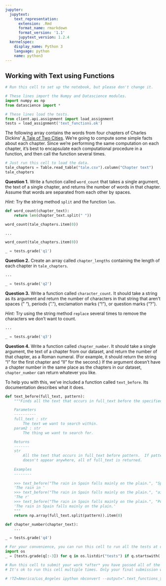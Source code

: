 ```yaml
---
jupyter:
  jupytext:
    text_representation:
      extension: .Rmd
      format_name: rmarkdown
      format_version: '1.1'
      jupytext_version: 1.2.4
  kernelspec:
    display_name: Python 3
    language: python
    name: python3
---
```


## Working with Text using Functions

```python
# Run this cell to set up the notebook, but please don't change it.

# These lines import the Numpy and Datascience modules.
import numpy as np
from datascience import *

# These lines load the tests.
from client.api.assignment import load_assignment 
tests = load_assignment('text_functions.ok')
```

The following array contains the words from four chapters of Charles Dickins' [A Tale of Two Cities](http://www.gutenberg.org/cache/epub/98/pg98.txt).  We're going to compute some simple facts about each chapter.  Since we're performing the same computation on each chapter, it's best to encapsulate each computational procedure in a function, and then call the function several times.

```python
# Just run this cell to load the data.
tale_chapters = Table.read_table("tale.csv").column("Chapter text")
tale_chapters
```

**Question 1.** Write a function called `word_count` that takes a single argument, the text of a single chapter, and returns the number of words in that chapter.  Assume that words are separated from each other by spaces.

*Hint:* Try the string method `split` and the function `len`.

```python
def word_count(chapter_text):
    return len(chapter_text.split(" "))

word_count(tale_chapters.item(0))
```

```python
...

word_count(tale_chapters.item(0))
```

```python
_ = tests.grade('q1')
```

**Question 2.** Create an array called `chapter_lengths` containing the length of each chapter in `tale_chapters`.

```python
...
```

```python
_ = tests.grade('q2')
```

**Question 3.** Write a function called `character_count`.  It should take a string as its argument and return the number of characters in that string that aren't spaces (" "), periods ("."), exclamation marks ("!"), or question marks ("?").

*Hint:* Try using the string method `replace` several times to remove the characters we don't want to count.

```python
...
```

```python
_ = tests.grade('q3')
```

**Question 4.** Write a function called `chapter_number`.  It should take a single argument, the text of a chapter from our dataset, and return the number of that chapter, as a Roman numeral.  (For example, it should return the string "I" for the first chapter and "II" for the second.)  If the argument doesn't have a chapter number in the same place as the chapters in our dataset, `chapter_number` can return whatever you like.

To help you with this, we've included a function called `text_before`.  Its documentation describes what it does.

```python
def text_before(full_text, pattern):
    """Finds all the text that occurs in full_text before the specified pattern.

    Parameters
    ----------
    full_text : str
        The text we want to search within.
    param2 : str
        The thing we want to search for.

    Returns
    -------
    str
        All the text that occurs in full_text before pattern.  If pattern
        doesn't appear anywhere, all of full_text is returned.
    
    Examples
    --------
    
    >>> text_before("The rain in Spain falls mainly on the plain.", "Spain")
    'The rain in '
    >>> text_before("The rain in Spain falls mainly on the plain.", "ain")
    'The r'
    >>> text_before("The rain in Spain falls mainly on the plain.", "Portugal")
    'The rain in Spain falls mainly on the plain.'
    """
    return np.array(full_text.split(pattern)).item(0)

def chapter_number(chapter_text):
    ...
```

```python
_ = tests.grade('q4')
```

```python
# For your convenience, you can run this cell to run all the tests at once!
import os
_ = [tests.grade(q[:-3]) for q in os.listdir("tests") if q.startswith('q')]
```

```python
# Run this cell to submit your work *after* you have passed all of the test cells.
# It's ok to run this cell multiple times. Only your final submission will be scored.

# !TZ=America/Los_Angeles ipython nbconvert --output=".text_functions_$(date +%m%d_%H%M)_submission.html" text_functions.ipynb
```
